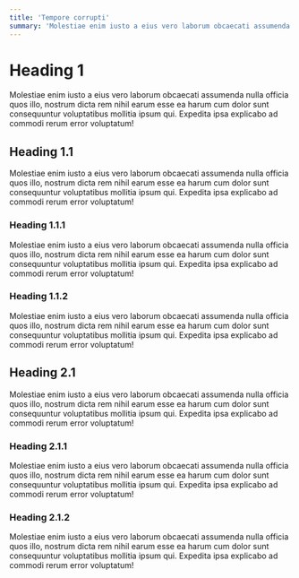 ```yaml
---
title: 'Tempore corrupti'
summary: 'Molestiae enim iusto a eius vero laborum obcaecati assumenda nulla officia quos illo.'
---
```


# Heading 1

Molestiae enim iusto a eius vero laborum obcaecati assumenda nulla officia quos illo, nostrum dicta rem nihil earum esse ea harum cum dolor sunt consequuntur voluptatibus mollitia ipsum qui. Expedita ipsa explicabo ad commodi rerum error voluptatum!

## Heading 1.1

Molestiae enim iusto a eius vero laborum obcaecati assumenda nulla officia quos illo, nostrum dicta rem nihil earum esse ea harum cum dolor sunt consequuntur voluptatibus mollitia ipsum qui. Expedita ipsa explicabo ad commodi rerum error voluptatum!

### Heading 1.1.1

Molestiae enim iusto a eius vero laborum obcaecati assumenda nulla officia quos illo, nostrum dicta rem nihil earum esse ea harum cum dolor sunt consequuntur voluptatibus mollitia ipsum qui. Expedita ipsa explicabo ad commodi rerum error voluptatum!

### Heading 1.1.2

Molestiae enim iusto a eius vero laborum obcaecati assumenda nulla officia quos illo, nostrum dicta rem nihil earum esse ea harum cum dolor sunt consequuntur voluptatibus mollitia ipsum qui. Expedita ipsa explicabo ad commodi rerum error voluptatum!

## Heading 2.1

Molestiae enim iusto a eius vero laborum obcaecati assumenda nulla officia quos illo, nostrum dicta rem nihil earum esse ea harum cum dolor sunt consequuntur voluptatibus mollitia ipsum qui. Expedita ipsa explicabo ad commodi rerum error voluptatum!

### Heading 2.1.1

Molestiae enim iusto a eius vero laborum obcaecati assumenda nulla officia quos illo, nostrum dicta rem nihil earum esse ea harum cum dolor sunt consequuntur voluptatibus mollitia ipsum qui. Expedita ipsa explicabo ad commodi rerum error voluptatum!

### Heading 2.1.2

Molestiae enim iusto a eius vero laborum obcaecati assumenda nulla officia quos illo, nostrum dicta rem nihil earum esse ea harum cum dolor sunt consequuntur voluptatibus mollitia ipsum qui. Expedita ipsa explicabo ad commodi rerum error voluptatum!
